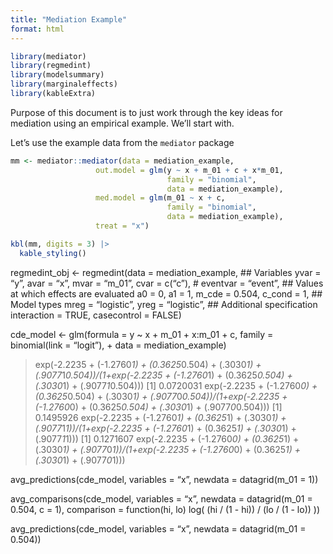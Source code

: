 ```yaml
---
title: "Mediation Example"
format: html
---
```

```r
library(mediator)
library(regmedint)
library(modelsummary)
library(marginaleffects)
library(kableExtra)
```

Purpose of this document is to just work through the key ideas for mediation using an empirical example. We'll start with. 

Let's use the example data from the `mediator` package

```r
mm <- mediator::mediator(data = mediation_example,
                   out.model = glm(y ~ x + m_01 + c + x*m_01,
                                   family = "binomial",
                                   data = mediation_example),
                   med.model = glm(m_01 ~ x + c, 
                                   family = "binomial",
                                   data = mediation_example),
                   treat = "x")

kbl(mm, digits = 3) |>
  kable_styling()
```



regmedint_obj <- regmedint(data = mediation_example,
                           ## Variables
                           yvar = "y",
                           avar = "x",
                           mvar = "m_01",
                           cvar = c("c"),
                           # eventvar = "event",
                           ## Values at which effects are evaluated
                           a0 = 0,
                           a1 = 1,
                           m_cde = 0.504,
                           c_cond = 1,
                           ## Model types
                           mreg = "logistic",
                           yreg = "logistic",
                           ## Additional specification
                           interaction = TRUE,
                           casecontrol = FALSE)


 cde_model <- glm(formula = y ~ x + m_01 + x:m_01 + c, family = binomial(link = "logit"), 
+                  data = mediation_example)

> exp(-2.2235 + (-1.2760*1) + (0.3625*0.504) + (.3030*1) + (.9077*1*0.504))/(1+exp(-2.2235 + (-1.2760*1) + (0.3625*0.504) + (.3030*1) + (.9077*1*0.504)))
[1] 0.0720031
> exp(-2.2235 + (-1.2760*0) + (0.3625*0.504) + (.3030*1) + (.9077*0*0.504))/(1+exp(-2.2235 + (-1.2760*0) + (0.3625*0.504) + (.3030*1) + (.9077*0*0.504)))
[1] 0.1495926
> exp(-2.2235 + (-1.2760*1) + (0.3625*1) + (.3030*1) + (.9077*1*1))/(1+exp(-2.2235 + (-1.2760*1) + (0.3625*1) + (.3030*1) + (.9077*1*1)))
[1] 0.1271607
> exp(-2.2235 + (-1.2760*0) + (0.3625*1) + (.3030*1) + (.9077*0*1))/(1+exp(-2.2235 + (-1.2760*0) + (0.3625*1) + (.3030*1) + (.9077*0*1)))

avg_predictions(cde_model, variables = "x", newdata = datagrid(m_01 = 1))

avg_comparisons(cde_model, variables = "x", newdata = datagrid(m_01 = 0.504, c = 1), comparison = function(hi, lo) log( (hi / (1 - hi)) / (lo / (1 - lo)) ))

avg_predictions(cde_model, variables = "x", newdata = datagrid(m_01 = 0.504))